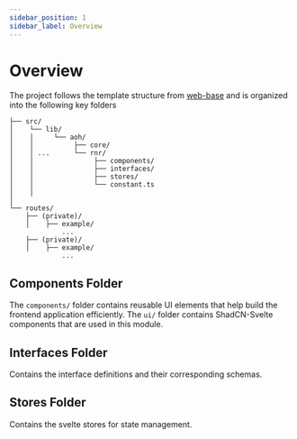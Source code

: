 ```yaml
---
sidebar_position: 1
sidebar_label: Overview
---
```


# Overview

The project follows the template structure from [web-base](/docs/modules/web-base/overview/overview.md) and is organized into the following key folders

```
├── src/
│    └── lib/
│    │     └── aoh/
│    │          ├── core/
│    │ ...      └── rnr/
│    │               ├── components/
│    │               ├── interfaces/
│    │               ├── stores/
│    │               └── constant.ts
│    │
│
└── routes/
    ├── (private)/
    │    ├── example/
             ...
    ├── (private)/
    │    ├── example/
             ...
```

## Components Folder

The `components/` folder contains reusable UI elements that help build the frontend application efficiently. The `ui/` folder contains ShadCN-Svelte components that are used in this module.

## Interfaces Folder

Contains the interface definitions and their corresponding schemas.

## Stores Folder

Contains the svelte stores for state management.
